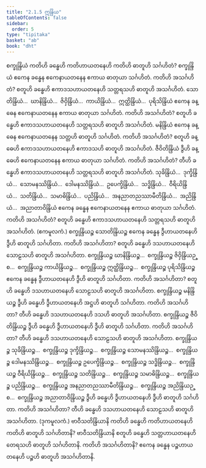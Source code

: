 ```yaml
---
title: "2.1.5 ဣန္ဒြိယ"
tableOfContents: false
sidebar:
  order: 5
type: "tipitaka"
basket: "ab"
book: "dht"
---
```



<DynamicBreadcrumb />

<Division number="50" book="dht" e="ch" v="31" p="10">

<Paragraph number="94" book="dht">
စက္ခုန္ဒြိယံ ကတိဟိ ခန္ဓေဟိ ကတိဟာယတနေဟိ ကတိဟိ ဓာတူဟိ သင်္ဂဟိတံ? စက္ခုန္ဒြိယံ ဧကေန ခန္ဓေန ဧကေနာယတနေန ဧကာယ ဓာတုယာ သင်္ဂဟိတံ. ကတိဟိ အသင်္ဂဟိတံ? စတူဟိ ခန္ဓေဟိ ဧကာဒသဟာယတနေဟိ သတ္တရသဟိ ဓာတူဟိ အသင်္ဂဟိတံ.
</Paragraph>

</Division>
<Division number="51" book="dht" e="ch" v="31" p="10">

<Paragraph number="95" book="dht">
သောတိန္ဒြိယံ…  ဃာနိန္ဒြိယံ…  ဇိဝှိန္ဒြိယံ…  ကာယိန္ဒြိယံ…  ဣတ္ထိန္ဒြိယံ…  ပုရိသိန္ဒြိယံ ဧကေန ခန္ဓေန ဧကေနာယတနေန ဧကာယ ဓာတုယာ သင်္ဂဟိတံ. ကတိဟိ အသင်္ဂဟိတံ? စတူဟိ ခန္ဓေဟိ ဧကာဒသဟာယတနေဟိ သတ္တရသဟိ ဓာတူဟိ အသင်္ဂဟိတံ.
</Paragraph>

</Division>
<Division number="52" book="dht" e="ch" v="31" p="10">

<Paragraph number="96" book="dht">
မနိန္ဒြိယံ ဧကေန ခန္ဓေန ဧကေနာယတနေန သတ္တဟိ ဓာတူဟိ သင်္ဂဟိတံ. ကတိဟိ အသင်္ဂဟိတံ? စတူဟိ ခန္ဓေဟိ ဧကာဒသဟာယတနေဟိ ဧကာဒသဟိ ဓာတူဟိ အသင်္ဂဟိတံ.
</Paragraph>

</Division>
<Division number="53" book="dht" e="ch" v="31" p="10">

<Paragraph number="97" book="dht">
ဇီဝိတိန္ဒြိယံ ဒွီဟိ ခန္ဓေဟိ ဧကေနာယတနေန ဧကာယ ဓာတုယာ သင်္ဂဟိတံ. ကတိဟိ အသင်္ဂဟိတံ? တီဟိ ခန္ဓေဟိ ဧကာဒသဟာယတနေဟိ သတ္တရသဟိ ဓာတူဟိ အသင်္ဂဟိတံ.
</Paragraph>

</Division>
<Division number="54" book="dht" e="ch" v="31" p="11">

<Paragraph number="98" book="dht">
သုခိန္ဒြိယံ…  ဒုက္ခိန္ဒြိယံ…  သောမနဿိန္ဒြိယံ…  ဒေါမနဿိန္ဒြိယံ…  ဥပေက္ခိန္ဒြိယံ…  သဒ္ဓိန္ဒြိယံ…  ဝီရိယိန္ဒြိယံ…  သတိန္ဒြိယံ…  သမာဓိန္ဒြိယံ…  ပညိန္ဒြိယံ…  အနညာတညဿာမီတိန္ဒြိယံ…  အညိန္ဒြိယံ…  အညာတာဝိန္ဒြိယံ ဧကေန ခန္ဓေန ဧကေနာယတနေန ဧကာယ ဓာတုယာ သင်္ဂဟိတံ. ကတိဟိ အသင်္ဂဟိတံ? စတူဟိ ခန္ဓေဟိ ဧကာဒသဟာယတနေဟိ သတ္တရသဟိ ဓာတူဟိ အသင်္ဂဟိတံ.

</Paragraph>
</Division>

<Paragraph number="99" type="center" book="dht">
(ဧကမူလကံ.)


</Paragraph>

<Division number="55" book="dht" e="ch" v="31" p="11">

<Paragraph number="100" book="dht">
စက္ခုန္ဒြိယဉ္စ သောတိန္ဒြိယဉ္စ ဧကေန ခန္ဓေန ဒွီဟာယတနေဟိ ဒွီဟိ ဓာတူဟိ သင်္ဂဟိတာ. ကတိဟိ အသင်္ဂဟိတာ? စတူဟိ ခန္ဓေဟိ ဒသဟာယတနေဟိ သောဠသဟိ ဓာတူဟိ အသင်္ဂဟိတာ.
</Paragraph>

</Division>
<Division number="56" book="dht" e="ch" v="31" p="11">

<Paragraph number="101" book="dht">
စက္ခုန္ဒြိယဉ္စ ဃာနိန္ဒြိယဉ္စ…  စက္ခုန္ဒြိယဉ္စ ဇိဝှိန္ဒြိယဉ္စ…  စက္ခုန္ဒြိယဉ္စ ကာယိန္ဒြိယဉ္စ…  စက္ခုန္ဒြိယဉ္စ ဣတ္ထိန္ဒြိယဉ္စ…  စက္ခုန္ဒြိယဉ္စ ပုရိသိန္ဒြိယဉ္စ ဧကေန ခန္ဓေန ဒွီဟာယတနေဟိ ဒွီဟိ ဓာတူဟိ သင်္ဂဟိတာ. ကတိဟိ အသင်္ဂဟိတာ? စတူဟိ ခန္ဓေဟိ ဒသဟာယတနေဟိ သောဠသဟိ ဓာတူဟိ အသင်္ဂဟိတာ.
</Paragraph>

</Division>
<Division number="57" book="dht" e="ch" v="31" p="11">

<Paragraph number="102" book="dht">
စက္ခုန္ဒြိယဉ္စ မနိန္ဒြိယဉ္စ ဒွီဟိ ခန္ဓေဟိ ဒွီဟာယတနေဟိ အဋ္ဌဟိ ဓာတူဟိ သင်္ဂဟိတာ. ကတိဟိ အသင်္ဂဟိတာ? တီဟိ ခန္ဓေဟိ ဒသဟာယတနေဟိ ဒသဟိ ဓာတူဟိ အသင်္ဂဟိတာ.
</Paragraph>

</Division>
<Division number="58" book="dht" e="ch" v="31" p="11">

<Paragraph number="103" book="dht">
စက္ခုန္ဒြိယဉ္စ ဇီဝိတိန္ဒြိယဉ္စ ဒွီဟိ ခန္ဓေဟိ ဒွီဟာယတနေဟိ ဒွီဟိ ဓာတူဟိ သင်္ဂဟိတာ. ကတိဟိ အသင်္ဂဟိတာ? တီဟိ ခန္ဓေဟိ ဒသဟာယတနေဟိ သောဠသဟိ ဓာတူဟိ အသင်္ဂဟိတာ.
</Paragraph>

</Division>
<Division number="59" book="dht" e="ch" v="31" p="11">

<Paragraph number="104" book="dht">
စက္ခုန္ဒြိယဉ္စ သုခိန္ဒြိယဉ္စ…  စက္ခုန္ဒြိယဉ္စ ဒုက္ခိန္ဒြိယဉ္စ…  စက္ခုန္ဒြိယဉ္စ သောမနဿိန္ဒြိယဉ္စ…  စက္ခုန္ဒြိယဉ္စ ဒေါမနဿိန္ဒြိယဉ္စ…  စက္ခုန္ဒြိယဉ္စ ဥပေက္ခိန္ဒြိယဉ္စ…  စက္ခုန္ဒြိယဉ္စ သဒ္ဓိန္ဒြိယဉ္စ…  စက္ခုန္ဒြိယဉ္စ ဝီရိယိန္ဒြိယဉ္စ…  စက္ခုန္ဒြိယဉ္စ သတိန္ဒြိယဉ္စ…  စက္ခုန္ဒြိယဉ္စ သမာဓိန္ဒြိယဉ္စ…  စက္ခုန္ဒြိယဉ္စ ပညိန္ဒြိယဉ္စ…  စက္ခုန္ဒြိယဉ္စ အနညာတညဿာမီတိန္ဒြိယဉ္စ…  စက္ခုန္ဒြိယဉ္စ အညိန္ဒြိယဉ္စ…  စက္ခုန္ဒြိယဉ္စ အညာတာဝိန္ဒြိယဉ္စ ဒွီဟိ ခန္ဓေဟိ ဒွီဟာယတနေဟိ ဒွီဟိ ဓာတူဟိ သင်္ဂဟိတာ. ကတိဟိ အသင်္ဂဟိတာ? တီဟိ ခန္ဓေဟိ ဒသဟာယတနေဟိ သောဠသဟိ ဓာတူဟိ အသင်္ဂဟိတာ.

</Paragraph>
</Division>

<Paragraph number="105" type="center" book="dht">
(ဒုကမူလကံ.)


</Paragraph>

<Division number="60" book="dht" e="ch" v="31" p="12">

<Paragraph number="106" book="dht">
ဗာဝီသတိန္ဒြိယာနိ ကတိဟိ ခန္ဓေဟိ ကတိဟာယတနေဟိ ကတိဟိ ဓာတူဟိ သင်္ဂဟိတာနိ? ဗာဝီသတိန္ဒြိယာနိ စတူဟိ ခန္ဓေဟိ သတ္တဟာယတနေဟိ တေရသဟိ ဓာတူဟိ သင်္ဂဟိတာနိ. ကတိဟိ အသင်္ဂဟိတာနိ? ဧကေန ခန္ဓေန ပဉ္စဟာယတနေဟိ ပဉ္စဟိ ဓာတူဟိ အသင်္ဂဟိတာနိ.
</Paragraph>
</Division>